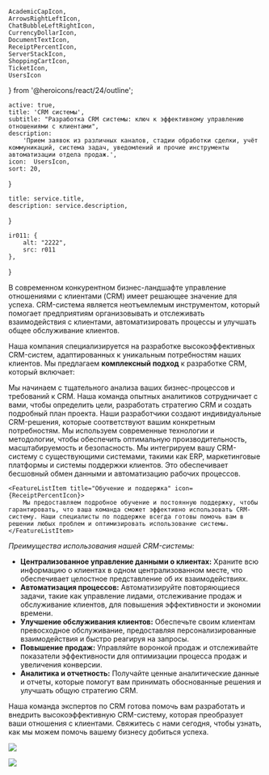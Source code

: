     AcademicCapIcon,
    ArrowsRightLeftIcon,
    ChatBubbleLeftRightIcon,
    CurrencyDollarIcon,
    DocumentTextIcon,
    ReceiptPercentIcon,
    ServerStackIcon,
    ShoppingCartIcon,
    TicketIcon,
    UsersIcon
} from '@heroicons/react/24/outline';

    active: true,
    title: 'CRM системы',
    subtitle: "Разработка CRM системы: ключ к эффективному управлению отношениями с клиентами",
    description:
        'Прием заявок из различных каналов, стадии обработки сделки, учёт коммуникаций, система задач, уведомлений и прочие инструменты автоматизации отдела продаж.',
    icon:  UsersIcon,
    sort: 20,
}

    title: service.title,
    description: service.description,
}

    ir011: {
        alt: "2222",
        src: r011
    },
}

В современном конкурентном бизнес-ландшафте управление отношениями с клиентами (CRM) имеет решающее значение для успеха.
CRM-система является неотъемлемым инструментом, который помогает предприятиям организовывать и отслеживать взаимодействия с клиентами,
автоматизировать процессы и улучшать общее обслуживание клиентов.

Наша компания специализируется на разработке высокоэффективных CRM-систем, адаптированных к уникальным потребностям
наших клиентов. Мы предлагаем **комплексный подход** к разработке CRM, который включает:

<FeaturesList title="" className="lg:grid-cols-2">
    <FeatureListItem title="Анализ и планирование" icon={DocumentTextIcon}>
        Мы начинаем с тщательного анализа ваших бизнес-процессов и требований к CRM. Наша команда опытных аналитиков сотрудничает с вами, чтобы определить цели, разработать стратегию CRM и создать подробный план проекта.
    </FeatureListItem>
    <FeatureListItem title="Проектирование и разработка" icon={TicketIcon}>
        Наши разработчики создают индивидуальные CRM-решения, которые соответствуют вашим конкретным потребностям. Мы используем современные технологии и методологии, чтобы обеспечить оптимальную производительность, масштабируемость и безопасность.
    </FeatureListItem>
    <FeatureListItem title="Интеграция" icon={AcademicCapIcon}>
        Мы интегрируем вашу CRM-систему с существующими системами, такими как ERP, маркетинговые платформы и системы поддержки клиентов. Это обеспечивает бесшовный обмен данными и автоматизацию рабочих процессов.
    </FeatureListItem>

    <FeatureListItem title="Обучение и поддержка" icon={ReceiptPercentIcon}>
        Мы предоставляем подробное обучение и постоянную поддержку, чтобы гарантировать, что ваша команда сможет эффективно использовать CRM-систему. Наши специалисты по поддержке всегда готовы помочь вам в решении любых проблем и оптимизировать использование системы.
    </FeatureListItem>
</FeaturesList>

_Преимущества использования нашей CRM-системы:_

* **Централизованное управление данными о клиентах:** Храните всю информацию о клиентах в одном централизованном месте, что обеспечивает целостное представление об их взаимодействиях.
* **Автоматизация процессов:** Автоматизируйте повторяющиеся задачи, такие как управление лидами, отслеживание продаж и обслуживание клиентов, для повышения эффективности и экономии времени.
* **Улучшение обслуживания клиентов:** Обеспечьте своим клиентам превосходное обслуживание, предоставляя персонализированные взаимодействия и быстро реагируя на запросы.
* **Повышение продаж:** Управляйте воронкой продаж и отслеживайте показатели эффективности для оптимизации процесса продаж и увеличения конверсии.
* **Аналитика и отчетность:** Получайте ценные аналитические данные и отчеты, которые помогут вам принимать обоснованные решения и улучшать общую стратегию CRM.

Наша команда экспертов по CRM готова помочь вам разработать и внедрить высокоэффективную CRM-систему, которая преобразует ваши отношения с клиентами. Свяжитесь с нами сегодня, чтобы узнать, как мы можем помочь вашему бизнесу добиться успеха.

![](./laptop.jpg)

<Principles/>

![](./pilot.jpg)



